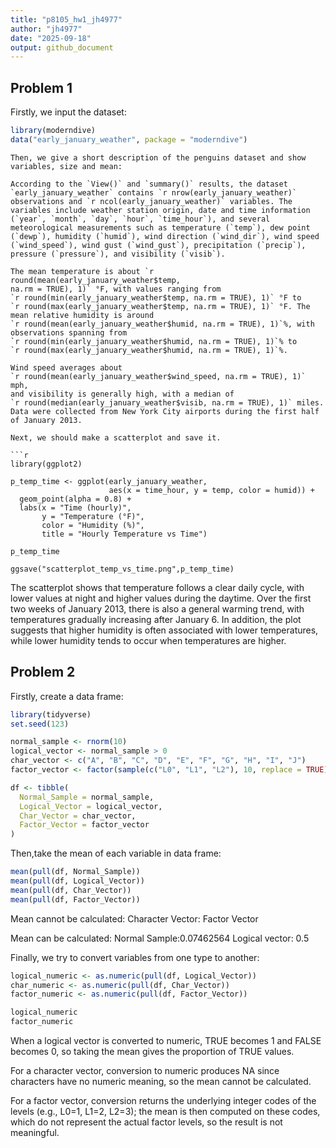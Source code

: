 ```yaml
---
title: "p8105_hw1_jh4977"
author: "jh4977"
date: "2025-09-18"
output: github_document
---
```


## Problem 1

Firstly, we input the dataset:

```r
library(moderndive)
data("early_january_weather", package = "moderndive")
```

```
Then, we give a short description of the penguins dataset and show variables, size and mean:

According to the `View()` and `summary()` results, the dataset 
`early_january_weather` contains `r nrow(early_january_weather)` 
observations and `r ncol(early_january_weather)` variables. The 
variables include weather station origin, date and time information 
(`year`, `month`, `day`, `hour`, `time_hour`), and several 
meteorological measurements such as temperature (`temp`), dew point 
(`dewp`), humidity (`humid`), wind direction (`wind_dir`), wind speed 
(`wind_speed`), wind gust (`wind_gust`), precipitation (`precip`), 
pressure (`pressure`), and visibility (`visib`).  

The mean temperature is about `r round(mean(early_january_weather$temp, 
na.rm = TRUE), 1)` °F, with values ranging from 
`r round(min(early_january_weather$temp, na.rm = TRUE), 1)` °F to 
`r round(max(early_january_weather$temp, na.rm = TRUE), 1)` °F. The 
mean relative humidity is around 
`r round(mean(early_january_weather$humid, na.rm = TRUE), 1)`%, with 
observations spanning from 
`r round(min(early_january_weather$humid, na.rm = TRUE), 1)`% to 
`r round(max(early_january_weather$humid, na.rm = TRUE), 1)`%.  

Wind speed averages about 
`r round(mean(early_january_weather$wind_speed, na.rm = TRUE), 1)` mph, 
and visibility is generally high, with a median of 
`r round(median(early_january_weather$visib, na.rm = TRUE), 1)` miles.  
Data were collected from New York City airports during the first half 
of January 2013.  

Next, we should make a scatterplot and save it.

```r
library(ggplot2)

p_temp_time <- ggplot(early_january_weather,
                      aes(x = time_hour, y = temp, color = humid)) +
  geom_point(alpha = 0.8) +
  labs(x = "Time (hourly)",
       y = "Temperature (°F)",
       color = "Humidity (%)",
       title = "Hourly Temperature vs Time")

p_temp_time

ggsave("scatterplot_temp_vs_time.png",p_temp_time)

```

The scatterplot shows that temperature follows a clear daily cycle, with lower values at night and higher values during the daytime. Over the first two weeks of January 2013, there is also a general warming trend, with temperatures gradually increasing after January 6. In addition, the plot suggests that higher humidity is often associated with lower temperatures, while lower humidity tends to occur when temperatures are higher.


## Problem 2

Firstly, create a data frame:

```r
library(tidyverse)
set.seed(123)

normal_sample <- rnorm(10)
logical_vector <- normal_sample > 0
char_vector <- c("A", "B", "C", "D", "E", "F", "G", "H", "I", "J")
factor_vector <- factor(sample(c("L0", "L1", "L2"), 10, replace = TRUE))

df <- tibble(
  Normal_Sample = normal_sample,
  Logical_Vector = logical_vector,
  Char_Vector = char_vector,
  Factor_Vector = factor_vector
)
```


Then,take the mean of each variable in data frame:

```r
mean(pull(df, Normal_Sample))
mean(pull(df, Logical_Vector))
mean(pull(df, Char_Vector))
mean(pull(df, Factor_Vector))
```
Mean cannot be calculated:
Character Vector:
Factor Vector

Mean can be calculated:
Normal Sample:0.07462564
Logical vector: 0.5


Finally, we try to convert variables from one type to another:

```r
logical_numeric <- as.numeric(pull(df, Logical_Vector))
char_numeric <- as.numeric(pull(df, Char_Vector))
factor_numeric <- as.numeric(pull(df, Factor_Vector))

logical_numeric
factor_numeric
```
When a logical vector is converted to numeric, TRUE becomes 1 and FALSE becomes 0, so taking the mean gives the proportion of TRUE values. 

For a character vector, conversion to numeric produces NA since characters have no numeric meaning, so the mean cannot be calculated. 

For a factor vector, conversion returns the underlying integer codes of the levels (e.g., L0=1, L1=2, L2=3); the mean is then computed on these codes, which do not represent the actual factor levels, so the result is not meaningful.
